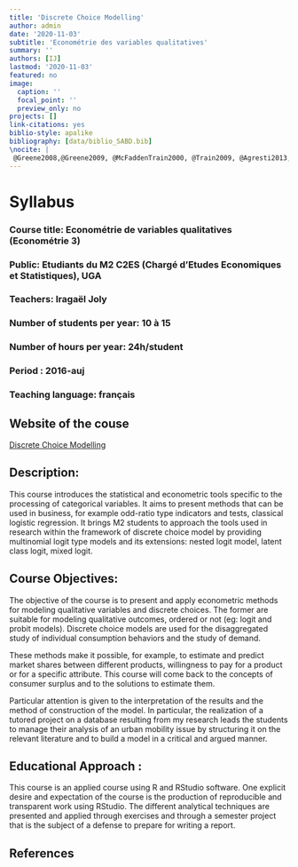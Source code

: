 ```yaml
---
title: 'Discrete Choice Modelling'
author: admin
date: '2020-11-03'
subtitle: 'Econométrie des variables qualitatives'
summary: ''
authors: [IJ]
lastmod: '2020-11-03'
featured: no
image:
  caption: ''
  focal_point: ''
  preview_only: no
projects: []
link-citations: yes
biblio-style: apalike
bibliography: [data/biblio_SABD.bib]
\nocite: |
 @Greene2008,@Greene2009, @McFaddenTrain2000, @Train2009, @Agresti2013, 
---
```


# Syllabus

### Course title: Econométrie de variables qualitatives (Econométrie 3)
### Public: Etudiants du M2 C2ES (Chargé d'Etudes Economiques et Statistiques), UGA
### Teachers: Iragaël Joly
### Number of students per year: 10 à 15
### Number of hours per year: 24h/student
### Period : 2016-auj
### Teaching language: français


## Website of the couse

[Discrete Choice Modelling](https://discretchoicemodelling.netlify.app/)


## Description: 

This course introduces the statistical and econometric tools specific to the processing of categorical variables. It aims to present methods that can be used in business, for example odd-ratio type indicators and tests, classical logistic regression. It brings M2 students to approach the tools used in research within the framework of discrete choice model by providing multinomial logit type models and its extensions: nested logit model, latent class logit, mixed logit.

## Course Objectives:

The objective of the course is to present and apply econometric methods for modeling qualitative variables and discrete choices. The former are suitable for modeling qualitative outcomes, ordered or not (eg: logit and probit models). Discrete choice models are used for the disaggregated study of individual consumption behaviors and the study of demand. 

These methods make it possible, for example, to estimate and predict market shares between different products, willingness to pay for a product or for a specific attribute. This course will come back to the concepts of consumer surplus and to the solutions to estimate them.

Particular attention is given to the interpretation of the results and the method of construction of the model. In particular, the realization of a tutored project on a database resulting from my research leads the students to manage their analysis of an urban mobility issue by structuring it on the relevant literature and to build a model in a critical and argued manner.

## Educational Approach : 

This course is an applied course using R and RStudio software. One explicit desire and expectation of the course is the production of reproducible and transparent work using RStudio. The different analytical techniques are presented and applied through exercises and through a semester project that is the subject of a defense to prepare for writing a report.

## References


